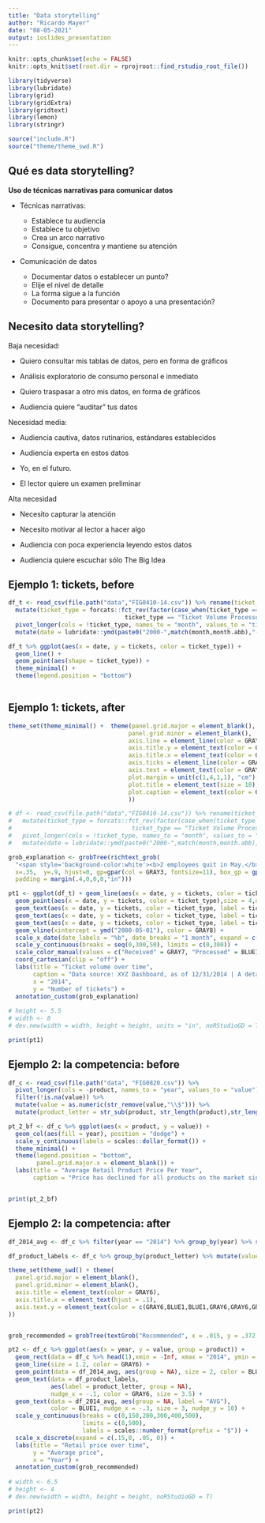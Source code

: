 ```yaml
---
title: "Data storytelling"
author: "Ricardo Mayer"
date: "08-05-2021"
output: ioslides_presentation
---
```


```r
knitr::opts_chunk$set(echo = FALSE)
knitr::opts_knit$set(root.dir = rprojroot::find_rstudio_root_file())

library(tidyverse)
library(lubridate)
library(grid)
library(gridExtra)
library(gridtext)
library(lemon)
library(stringr)

source("include.R")
source("theme/theme_swd.R")


```

## Qué es data storytelling?

**Uso de técnicas narrativas para comunicar datos**

+ Técnicas narrativas:

  - Establece tu audiencia
  - Establece tu objetivo
  - Crea un arco narrativo
  - Consigue, concentra y mantiene su atención
  
+ Comunicación de datos

  - Documentar datos o establecer un punto?
  - Elije el nivel de detalle
  - La forma sigue a la función
  - Documento para presentar o apoyo a una presentación?
  

## Necesito data storytelling?

Baja necesidad:

 + Quiero consultar mis tablas de datos, pero en forma de gráficos
 
 + Análisis exploratorio de consumo personal e inmediato
 
 + Quiero traspasar a otro mis datos, en forma de gráficos
 
 + Audiencia quiere "auditar" tus datos
 

Necesidad media: 

 + Audiencia cautiva, datos rutinarios, estándares establecidos
 
 + Audiencia experta en estos datos
 
 + Yo, en el futuro.
 
 + El lector quiere un examen preliminar
 
 
Alta necesidad

 + Necesito capturar la atención
 
 + Necesito motivar al lector a hacer algo
 
 + Audiencia con poca experiencia leyendo estos datos
 
 + Audiencia quiere escuchar sólo The Big Idea
 
 
## Ejemplo 1: tickets, before


```r
df_t <- read_csv(file.path("data","FIG0410-14.csv")) %>% rename(ticket_type = X1) %>%
  mutate(ticket_type = forcats::fct_rev(factor(case_when(ticket_type == "Ticket Volume Received" ~ "Received",
                                 ticket_type == "Ticket Volume Processed" ~ "Processed")))) %>%
  pivot_longer(cols = !ticket_type, names_to = "month", values_to = "tickets") %>%
  mutate(date = lubridate::ymd(paste0("2000-",match(month,month.abb),"-01"))) 

```


```r

df_t %>% ggplot(aes(x = date, y = tickets, color = ticket_type)) + 
  geom_line() + 
  geom_point(aes(shape = ticket_type)) + 
  theme_minimal() + 
  theme(legend.position = "bottom")
  


```


## Ejemplo 1: tickets, after

```r
theme_set(theme_minimal() +  theme(panel.grid.major = element_blank(),
                                  panel.grid.minor = element_blank(),
                                  axis.line = element_line(color = GRAY9),
                                  axis.title.y = element_text(color = GRAY8, hjust = 1),
                                  axis.title.x = element_text(color = GRAY8, hjust = 0),
                                  axis.ticks = element_line(color = GRAY9),
                                  axis.text = element_text(color = GRAY8, size = 12),
                                  plot.margin = unit(c(1,4,1,1), "cm"),
                                  plot.title = element_text(size = 18),
                                  plot.caption = element_text(color = GRAY8, hjust = 0, margin = margin(.3,0,0,0,"cm"))
                                  ))

# df <- read_csv(file.path("data","FIG0410-14.csv")) %>% rename(ticket_type = X1) %>%
#   mutate(ticket_type = forcats::fct_rev(factor(case_when(ticket_type == "Ticket Volume Received" ~ "Received",
#                                  ticket_type == "Ticket Volume Processed" ~ "Processed")))) %>%
#   pivot_longer(cols = !ticket_type, names_to = "month", values_to = "tickets") %>%
#   mutate(date = lubridate::ymd(paste0("2000-",match(month,month.abb),"-01"))) 

grob_explanation <- grobTree(richtext_grob(
  "<span style='background-color:white'><b>2 employees quit in May.</b> We nearly kept up with<br>incoming volume in the following two months, but fell<br>behind with the increase in Aug and haven't been able<br>to catch up since</span>", 
  x=.35,  y=.9, hjust=0, gp=gpar(col = GRAY3, fontsize=11), box_gp = gpar(col = "white", fill = "white"),
  padding = margin(.4,0,0,0,"in")))

pt1 <- ggplot(df_t) + geom_line(aes(x = date, y = tickets, color = ticket_type),size = 2) + 
  geom_point(aes(x = date, y = tickets, color = ticket_type),size = 4,data = df_t %>% filter(date >= ymd("2000-08-01"))) +
  geom_text(aes(x = date, y = tickets, color = ticket_type, label = tickets), nudge_y = 15, size = 4, data = df_t %>% filter(date >= ymd("2000-08-01"), ticket_type == "Received")) +
  geom_text(aes(x = date, y = tickets, color = ticket_type, label = tickets), nudge_y = -15, size = 4, data = df_t %>% filter(date >= ymd("2000-08-01"), ticket_type == "Processed")) +
  geom_text(aes(x = date, y = tickets, color = ticket_type, label = ticket_type), nudge_x = 5, hjust = 0, size = 5, data = df_t %>% filter(month == "Dec")) + 
  geom_vline(xintercept = ymd("2000-05-01"), color = GRAY8) + 
  scale_x_date(date_labels = "%b", date_breaks = "1 month", expand = c(0,0)) + 
  scale_y_continuous(breaks = seq(0,300,50), limits = c(0,300)) + 
  scale_color_manual(values = c("Received" = GRAY7, "Processed" = BLUE1), guide = NULL) + 
  coord_cartesian(clip = "off") + 
  labs(title = "Ticket volume over time", 
       caption = "Data source: XYZ Dashboard, as of 12/31/2014 | A detailed analysis on tickets processed per\nperson and time to resolve issues was undertaken to inform this request and can be provided.",
       x = "2014",
       y = "Number of tickets") +
  annotation_custom(grob_explanation)
 
# height <- 5.5
# width <- 8
# dev.new(width = width, height = height, units = "in", noRStudioGD = T)

```


```r
print(pt1)
```



## Ejemplo 2: la competencia: before

```r
df_c <- read_csv(file.path("data", "FIG0820.csv")) %>%
  pivot_longer(cols = -product, names_to = "year", values_to = "value") %>%
  filter(!is.na(value)) %>%
  mutate(value = as.numeric(str_remove(value,"\\$"))) %>%
  mutate(product_letter = str_sub(product, str_length(product),str_length(product)))


```



```r
pt_2_bf <- df_c %>% ggplot(aes(x = product, y = value)) + 
  geom_col(aes(fill = year), position = "dodge") +
  scale_y_continuous(labels = scales::dollar_format()) + 
  theme_minimal() + 
  theme(legend.position = "bottom",
        panel.grid.major.x = element_blank()) + 
  labs(title = "Average Retail Product Price Per Year",
       caption = "Price has declined for all products on the market since introduction of product C in 2010") 



```


```r

print(pt_2_bf)

```


## Ejemplo 2: la competencia: after

```r
df_2014_avg <- df_c %>% filter(year == "2014") %>% group_by(year) %>% summarise(value = mean(value))

df_product_labels <- df_c %>% group_by(product_letter) %>% mutate(value = if_else(year == min(as.numeric(year)), value,  0)) %>% summarise(year = as.character(min(as.numeric(year))), value = sum(value))

```


```r

theme_set(theme_swd() + theme(
  panel.grid.major = element_blank(),
  panel.grid.minor = element_blank(),
  axis.title = element_text(color = GRAY6),
  axis.title.x = element_text(hjust = .1),
  axis.text.y = element_text(color = c(GRAY6,BLUE1,BLUE1,GRAY6,GRAY6,GRAY6))
))


grob_recommended = grobTree(textGrob("Recommended", x = .015, y = .372, hjust = 0, gp = gpar(col = BLUE1)))

pt2 <- df_c %>% ggplot(aes(x = year, y = value, group = product)) +
  geom_rect(data = df_c %>% head(1),xmin = -Inf, xmax = "2014", ymin = 150, ymax = 200, fill = GRAY9, alpha = .5) +
  geom_line(size = 1.2, color = GRAY6) + 
  geom_point(data = df_2014_avg, aes(group = NA), size = 2, color = BLUE1) + 
  geom_text(data = df_product_labels, 
            aes(label = product_letter, group = NA),
            nudge_x = -.1, color = GRAY6, size = 3.5) +
  geom_text(data = df_2014_avg, aes(group = NA, label = "AVG"), 
            color = BLUE1, nudge_x = -.3, size = 3, nudge_y = 10) +
  scale_y_continuous(breaks = c(0,150,200,300,400,500), 
                     limits = c(0,500),
                     labels = scales::number_format(prefix = "$")) + 
  scale_x_discrete(expand = c(.15,0, .05, 0)) + 
  labs(title = "Retail price over time",
       y = "Average price",
       x = "Year") + 
  annotation_custom(grob_recommended)
 
# width <- 6.5
# height <- 4
# dev.new(width = width, height = height, noRStudioGD = T)


```


```r
print(pt2)

```





 
